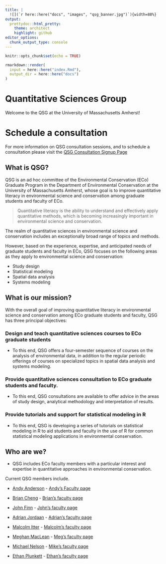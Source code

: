 ```yaml
---
title: |
  ![](`r here::here("docs", "images", "qsg_banner.jpg")`){width=88%} 
output:
  prettydoc::html_pretty:
    theme: architect
    highlight: github
editor_options: 
  chunk_output_type: console
---
```



```r
knitr::opts_chunk$set(echo = TRUE)
```

<style type="text/css" rel="stylesheet">
body {
  background-image: `r here::here("docs", "images", "qsg_banner.jpg")`;
  background-repeat: no-repeat;
  background-size: 100%;
}

.redborder   { border-radius: 0.2cm; padding: 0.3cm; border: 0.3cm solid #FF0000; color: rgba(0,0,0,1); }
</style>


```r

rmarkdown::render(
  input = here::here("index.Rmd"),
  output_dir = here::here("docs")
)

```

# Quantitative Sciences Group

Welcome to the QSG at the University of Massachusetts Amherst!


# Schedule a consultation

For more information on QSG consultation sessions, and to schedule a consultation please visit the [QSG Consultation Signup Page](https://sites.google.com/umass.edu/qsg/home?authuser=0){target="_blank"}



## What is QSG?

QSG is an ad hoc committee of the Environmental Conservation (ECo) Graduate Program in the Department of Environmental Conservation at the University of Massachusetts Amherst, whose goal is to improve quantitative literacy in environmental science and conservation among graduate students and faculty of ECo. 

> Quantitative literacy is the ability to understand and effectively apply quantitative methods, which is becoming increasingly important in environmental science and conservation.

The realm of quantitative sciences in environmental science and conservation includes an exceptionally broad range of topics and methods.

However, based on the experience, expertise, and anticipated needs of graduate students and faculty in ECo, QSG focuses on the following areas as they apply to environmental science and conservation:

- Study design
- Statistical modeling
- Spatial data analysis
- Systems modeling



## What is our mission?

With the overall goal of improving quantitative literacy in environmental science and conservation among ECo graduate students and faculty, QSG has three principal objectives:

### Design and teach quantitative sciences courses to ECo graduate students

- To this end, QSG offers a four-semester sequence of courses on the analysis of environmental data, in addition to the regular periodic offerings of courses on specialized topics in spatial data analysis and systems modeling.


### Provide quantitative sciences consultation to ECo graduate students and faculty.

- To this end, QSG consultations are available to offer advice in the areas of study design, analytical methodology and interpretation of results. 



### Provide tutorials and support for statistical modeling in R

- To this end, QSG is developing a series of tutorials on statistical modeling in R to aid students and faculty in the use of R for common statistical modeling applications in environmental conservation. 


## Who are we?

- QSG includes ECo faculty members with a particular interest and expertise in quantitative approaches in environmental conservation.

Current QSG members include.

- [Andy Anderson](mailto:anderson@umass.edu) - [Andy's Faculty page](https://eco.umass.edu/people/adjunct-faculty/anderson-andy/){target="_blank"}

- [Brian Cheng](mailto:bscheng@umass.edu) - [Brian's faculty page](https://eco.umass.edu/people/faculty/cheng-brian-s/){target="_blank"}

- [John Finn](mailto:finn@eco.umass.edu) - [John's faculty page](https://eco.umass.edu/people/faculty/finn-john-t/){target="_blank"}

- [Adrian Jordaan](mailto:ajordaan@umass.edu) - [Adrian's faculty page](https://eco.umass.edu/people/faculty/jordaan-adrian/){target="_blank"}

- [Malcolm Itter](mailto:mitter@umass.edu) - [Malcolm's faculty page](https://eco.umass.edu/people/faculty/itter-malcolm/){target="_blank"}

- [Meghan MacLean](mailto:mgmaclean@umass.edu) - [Meg's faculty page](https://eco.umass.edu/people/faculty/maclean-meghan-graham/){target="_blank"}

- [Michael Nelson](mailto:michaelnelso@umass.edu) - [Mike's faculty page](https://eco.umass.edu/people/faculty/nelson-michael/){target="_blank"}

- [Ethan Plunkett]( <eplunkett@eco.umass.edu>) - [Ethan's faculty page](https://eco.umass.edu/people/professional-staff/plunkett-ethan/){target="_blank"}
 


<!-- ### While QSG consultations are suspended, please direct all questions to Michael Nelson: michaelnelso@umass.edu -->

